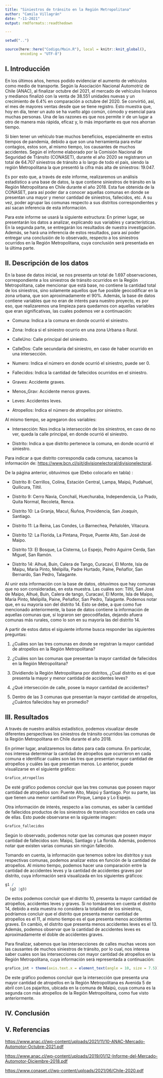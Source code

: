 ```yaml
---
title: "Siniestros de tránsito en la Región Metropolitana"
author: "Camila Villagrán"
date: "-11-2021"
output: rmdformats::readthedown

---
```


```r
setwd("..")

source(here::here("Codigo/Main.R"), local = knitr::knit_global(), 
       encoding = "UTF-8")

```

## I. Introducción

En los últimos años, hemos podido evidenciar el aumento de vehículos como medio de transporte. Según la Asociación Nacional Automotriz de Chile (ANAC), al finalizar octubre del 2021, el mercado de vehículos livianos y medianos finalizó con la venta de 38.551 unidades nuevas y un crecimiento de 6.4% en comparación a octubre del 2020. Se convirtió, así, el mes de mayores ventas desde que se tiene registro. Esto muestra que, hoy en día, tener un auto se ha vuelto algo común, cómodo y esencial para muchas personas. Una de las razones es que nos permite ir de un lugar a otro de manera más rápida, eficaz y, lo más importante es que nos ahorran tiempo.

Si bien tener un vehículo trae muchos beneficios, especialmente en estos tiempos de pandemia, debido a que son una herramienta para evitar contagios, estos son, al mismo tiempo, los causantes de muchos accidentes. Según el informe elaborado por la Comisión Nacional de Seguridad de Tránsito (CONASET), durante el año 2020 se registraron un total de 64.707 siniestros de tránsito a lo largo de todo el país, siendo la región Metropolitana la que presentó la cifra más alta de siniestros: 19.047.

Es por esto que, a través de este informe, realizaremos un análisis estadístico a una base de datos, la que contiene siniestros de tránsito en la Región Metropolitana en Chile durante el año 2018. Esta fue obtenida de la CONASET, para así poder dar a conocer aquellas comunas en donde se presentan una mayor y menor cantidad de siniestros, fallecidos, etc. A su vez, poder agrupar las comunas respecto a sus distritos correspondientes y así sacan inferencia de esta información.

Para este informe se usará la siguiente estructura: En primer lugar, se presentarán los datos a analizar, explicando sus variables y características. En la segunda parte, se entregarán los resultados de nuestra investigación. Además, se hará una inferencia de estos resultados, para así poder entregar una conclusión de lo observado, respecto a los siniestros ocurridos en la Región Metropolitana, cuya conclusión será presentada en la última parte.

## II. Descripción de los datos

En la base de datos inicial, se nos presenta un total de 1.697 observaciones, correspondiente a los siniestros de tránsito ocurridos en la Región Metropolitana, cabe mencionar que está base, no contiene la cantidad total de los siniestros, sino solamente aquellos que fue posible geocodificar en la zona urbana, que son aproximadamente el 90%. Además, la base de datos contiene variables que no eran de interés para nuestro proyecto, es por eso, que realizaremos una limpieza para quedarnos con aquellas variables que eran significativas, las cuales podemos ver a continuación:

-   Comuna: Indica a la comuna en donde ocurrió el siniestro.

-   Zona: Indica si el siniestro ocurrio en una zona Urbana o Rural.

-   CalleUno: Calle principal del siniestro.

-   CalleDos: Calle secundaria del siniestro, en caso de haber ocurrido en una intersección.

-   Numero: Indica el número en donde ocurrió el siniestro, puede ser 0.

-   Fallecidos: Indica la cantidad de fallecidos ocurridos en el siniestro.

-   Graves: Accidente graves.

-   Menos_Grav: Accidente menos graves.

-   Leves: Accidentes leves.

-   Atropellos: Indica el número de atropellos por siniestro.

Al mismo tiempo, se agregaron dos variables:

-   Intersección: Nos indica la intersección de los siniestros, en caso de no ver, queda la calle principal, en donde ocurrió el siniestro.

-   Distrito: Indica a que distrito pertenece la comuna, en donde ocurrió el siniestro.

Para indicar a que distrito correspondía cada comuna, sacamos la información de: <https://www.bcn.cl/siit/divisionelectoral/divisionelectoral>.

De la página anterior, obtuvimos que (Debo colocarlo en tabla) :

-   Distrito 8: Cerrillos, Colina, Estación Central, Lampa, Maipú, Pudahuel, Quilicura, Tiltil.

-   Distrito 9: Cerro Navia, Conchalí, Huechuraba, Independencia, Lo Prado, Quita Normal, Recoleta, Renca.

-   Distrito 10: La Granja, Macul, Ñuñoa, Providencia, San Joaquín, Santiago.

-   Distrito 11: La Reina, Las Condes, Lo Barnechea, Peñalolén, Vitacura.

-   Distrito 12: La Florida, La Pintana, Pirque, Puente Alto, San José de Maipo.

-   Distrito 13: El Bosque, La Cisterna, Lo Espejo, Pedro Aguirre Cerda, San Miguel, San Ramón.

-   Distrito 14: Alhué, Buin, Calera de Tango, Curacaví, El Monte, Isla de Maipu, María Pinto, Melipilla, Padre Hurtado, Paine, Peñaflor, San Bernardo, San Pedro, Talagante.

Al unir esta información con la base de datos, obtuvimos que hay comunas que no son consideradas, en esta muestra. Las cuáles son: Tiltil, San José de Maipo, Alhué, Buin, Calera de tango, Curacaví, El Monte, Isla de Maipo, María Pinto, Melipilla, Paine, Peñaflor, San Pedro, Talagante. Podemos notar que, en su mayoría son del distrito 14. Esto se debe, a que como fue mencionado anteriormente, la base de datos contiene la información de aquellas comunas que, sí lograron ser geocodifadas, dejando afuera comunas más rurales, como lo son en su mayoría las del distrito 14.

A partir de estos datos el siguiente informe busca responder las siguientes preguntas:

1)  ¿Cuáles son las tres comunas en donde se registran la mayor cantidad de atropellos en la Región Metropolitana?

2)  ¿Cuáles son las comunas que presentan la mayor cantidad de fallecidos en la Región Metropolitana?

3)  Dividiendo la Región Metropolitana por distritos, ¿Cual distrito es el que presenta la mayor y menor cantidad de accidentes leves?

4)  ¿Qué intersección de calle, posee la mayor cantidad de accidentes?

5)  Dentro de las 3 comunas que presentan la mayor cantidad de atropellos, ¿Cuántos fallecidos hay en promedio?

## III. Resultados
A través de nuestro análisis estadístico, podemos visualizar desde diferentes perspectivas los siniestros de tránsito ocurridos las comunas de la Región Metropolitana en Chile durante el año 2018. 

En primer lugar, analizaremos los datos para cada comuna. En particular, nos interesa determinar la cantidad de atropellos que ocurrieron en cada comuna e identificar cuáles son las tres que presentan mayor cantidad de atropellos y cuáles las que presentan menos. Lo anterior, puede visualizarse en el siguiente gráfico:
```r
Grafico_atropellos
```

De esté gráfico podemos concluir que las tres comunas que poseen mayor cantidad de atropellos son: Puente Alto, Maipú y Santiago. Por su parte, las que tienen una menor cantidad son Pirque, Lampa y Lo Espejo.

Otra información de interés, respecto a las comunas, es saber la cantidad de fallecidos productos de los siniestros de transito ocurridos en  cada una de ellas. Esto puede observarse en la siguiente imagen:
```r
Grafico_fallecidos
```

Según lo observado, podemos notar que las comunas que poseen mayor cantidad de fallecidos son: Maipú, Santiago y La florida. Además, podemos notar que existen varias comunas sin ningún fallecido.

Tomando en cuenta, la información que tenemos sobre los distritos y sus respectivas comunas, podemos analizar estos en función de la cantidad de atropellos. Al mismo tiempo, podemos hacer una comparación entre la cantidad de accidentes leves y la cantidad de accidentes graves por distrito, cuya información será visualizada en los siguientes gráficos:

```r
g1 /
  (g2 |g3)
```

De estos podemos concluir que el distrito 10, presenta la mayor cantidad de atropellos, accidentes leves y graves. Si no tomáramos en cuenta el distrito 14, debido a esta muestra no considera la totalidad de los siniestros, podríamos concluir que el distrito que presenta menor cantidad de atropellos es el 11, al mismo tiempo es el que presenta menos accidentes graves. En cambio, el distrito que presenta menos accidentes leves es el 13. Además, podemos observar que la cantidad de accidentes leves es aproximadamente el doble de accidentes graves.

Para finalizar, sabemos que las intersecciones de calles muchas veces son las causantes de muchos siniestros de tránsito, por lo cual, nos interesa saber cuales son las intersecciones con mayor cantidad de atropellos en la Región Metropolitana, cuya información será representada a continuación:
```r
grafico_int + theme(axis.text.x = element_text(angle = 10, size = 7.5))
```

De este gráfico podemos concluir que la intersección que presenta una mayor cantidad de atropellos en la Región Metropolitana es Avenida 5 de abril con Los pajaritos, ubicada en la comuna de Maipú, cuya comuna es la segunda con más atropellos de la Región Metropolitana, como fue visto anteriormente.


## IV. Conclusión

## V. Referencias

<https://www.anac.cl/wp-content/uploads/2021/11/10-ANAC-Mercado-Automotor-Octubre-2021.pdf>

<https://www.anac.cl/wp-content/uploads/2019/01/12-Informe-del-Mercado-Automotor-Diciembre-2018.pdf>

<https://www.conaset.cl/wp-content/uploads/2021/06/Chile-2020.pdf>
